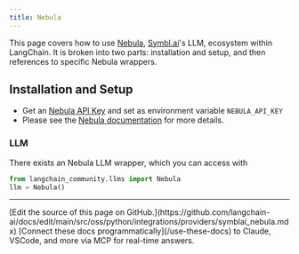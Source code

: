```yaml
---
title: Nebula
---
```


This page covers how to use [Nebula](https://symbl.ai/nebula), [Symbl.ai](https://symbl.ai/)'s LLM, ecosystem within LangChain.
It is broken into two parts: installation and setup, and then references to specific Nebula wrappers.

## Installation and Setup

- Get an [Nebula API Key](https://info.symbl.ai/Nebula_Private_Beta.html) and set as environment variable `NEBULA_API_KEY`
- Please see the [Nebula documentation](https://docs.symbl.ai/docs/nebula-llm) for more details.

### LLM

There exists an Nebula LLM wrapper, which you can access with
```python
from langchain_community.llms import Nebula
llm = Nebula()
```

---

<Callout icon="pen-to-square" iconType="regular">
    [Edit the source of this page on GitHub.](https://github.com/langchain-ai/docs/edit/main/src/oss/python/integrations/providers/symblai_nebula.mdx)
</Callout>
<Tip icon="terminal" iconType="regular">
    [Connect these docs programmatically](/use-these-docs) to Claude, VSCode, and more via MCP for    real-time answers.
</Tip>
